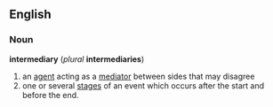 ==English==
=== Noun ===
'''intermediary''' (''plural'' '''intermediaries''')
# an [[agent]] acting as a [[mediator]] between sides that may disagree
# one or several [[stage]]s of an event which occurs after the start and before the end.